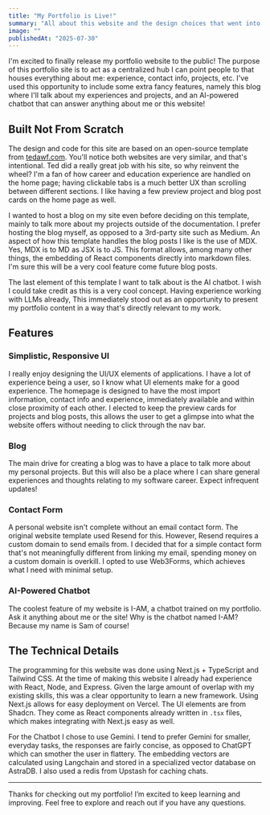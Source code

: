 ```yaml
---
title: "My Portfolio is Live!"
summary: "All about this website and the design choices that went into it."
image: ""
publishedAt: "2025-07-30"
---
```


I'm excited to finally release my portfolio website to the public! The purpose of this portfolio site is to act as a
centralized hub I can point people to that houses everything about me: experience, contact info, projects, etc. I've
used this opportunity to include some extra fancy features, namely this blog where I'll talk about my experiences and
projects, and an AI-powered chatbot that can answer anything about me or this website!

## Built Not From Scratch

The design and code for this site are based on an open-source template from [tedawf.com](https://tedawf.com). You'll
notice both websites are very similar, and that's intentional. Ted did a really great job with his site, so why reinvent
the wheel? I'm a fan of how career and education experience are handled on the home page; having clickable tabs is a
much better UX than scrolling between different sections. I like having a few preview project and blog post cards on
the home page as well.

I wanted to host a blog on my site even before deciding on this template, mainly to talk more about my projects outside
of the documentation. I prefer hosting the blog myself, as opposed to a 3rd-party site such as Medium. An aspect of how
this template handles the blog posts I like is the use of MDX. Yes, MDX is to MD as JSX is to JS. This format allows,
among many other things, the embedding of React components directly into markdown files. I'm sure this will be a very
cool feature come future blog posts.

The last element of this template I want to talk about is the AI chatbot. I wish I could take credit as this is a very
cool concept. Having experience working with LLMs already, This immediately stood out as an opportunity to present my
portfolio content in a way that's directly relevant to my work.

## Features

### Simplistic, Responsive UI

I really enjoy designing the UI/UX elements of applications. I have a lot of experience being a user, so I know what UI
elements make for a good experience. The homepage is designed to have the most import information, contact info and
experience, immediately available and within close proximity of each other. I elected to keep the preview cards for
projects and blog posts, this allows the user to get a glimpse into what the website offers without needing to click
through the nav bar.

### Blog

The main drive for creating a blog was to have a place to talk more about my personal projects. But this will also be a
place where I can share general experiences and thoughts relating to my software career. Expect infrequent updates!

### Contact Form

A personal website isn't complete without an email contact form. The original website template used Resend for this.
However, Resend requires a custom domain to send emails from. I decided that for a simple contact form that's not
meaningfully different from linking my email, spending money on a custom domain is overkill. I opted to use Web3Forms,
which achieves what I need with minimal setup.

### AI-Powered Chatbot

The coolest feature of my website is I-AM, a chatbot trained on my portfolio. Ask it anything about me or the site! Why
is the chatbot named I-AM? Because my name is Sam of course!

## The Technical Details

The programming for this website was done using Next.js + TypeScript and Tailwind CSS. At the time of making this website
I already had experience with React, Node, and Express. Given the large amount of overlap with my existing skills, this
was a clear opportunity to learn a new framework. Using Next.js allows for easy deployment on Vercel. The UI elements are
from Shadcn. They come as React components already written in `.tsx` files, which makes integrating with Next.js easy as well.

For the Chatbot I chose to use Gemini. I tend to prefer Gemini for smaller, everyday tasks, the responses are fairly concise, as
opposed to ChatGPT which can smother the user in flattery. The embedding vectors are calculated using Langchain and stored
in a specialized vector database on AstraDB. I also used a redis from Upstash for caching chats. 

---

Thanks for checking out my portfolio! I’m excited to keep learning and improving. Feel free to explore and reach out if you have any questions.